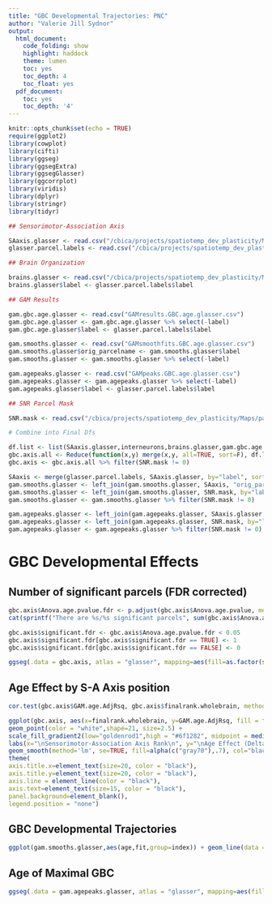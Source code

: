 ```yaml
---
title: "GBC Developmental Trajectories: PNC"
author: "Valerie Jill Sydnor"
output:
  html_document:
    code_folding: show
    highlight: haddock
    theme: lumen
    toc: yes
    toc_depth: 4
    toc_float: yes
  pdf_document:
    toc: yes
    toc_depth: '4'
---
```


```r
knitr::opts_chunk$set(echo = TRUE)
require(ggplot2)
library(cowplot)
library(cifti)
library(ggseg)
library(ggsegExtra)
library(ggsegGlasser)
library(ggcorrplot)
library(viridis)
library(dplyr)
library(stringr)
library(tidyr)
```

```r
## Sensorimotor-Association Axis

SAaxis.glasser <- read.csv("/cbica/projects/spatiotemp_dev_plasticity/Maps/S-A_ArchetypalAxis/Glasser360_MMP_WholeBrain/Sensorimotor_Association_Axis_AverageRanks.csv")
glasser.parcel.labels <- read.csv("/cbica/projects/spatiotemp_dev_plasticity/Maps/parcellations/surface/glasser360_regionlist.csv", header = T) 
```

```r
## Brain Organization

brains.glasser <- read.csv("/cbica/projects/spatiotemp_dev_plasticity/Maps/S-A_ArchetypalAxis/Glasser360_MMP_WholeBrain/brainmaps_glasser.csv")
brains.glasser$label <- glasser.parcel.labels$label
```

```r
## GAM Results

gam.gbc.age.glasser <- read.csv("GAMresults.GBC.age.glasser.csv")
gam.gbc.age.glasser <- gam.gbc.age.glasser %>% select(-label)
gam.gbc.age.glasser$label <- glasser.parcel.labels$label

gam.smooths.glasser <- read.csv("GAMsmoothfits.GBC.age.glasser.csv")
gam.smooths.glasser$orig_parcelname <- gam.smooths.glasser$label
gam.smooths.glasser <- gam.smooths.glasser %>% select(-label)

gam.agepeaks.glasser <- read.csv("GAMpeaks.GBC.age.glasser.csv")
gam.agepeaks.glasser <- gam.agepeaks.glasser %>% select(-label)
gam.agepeaks.glasser$label <- glasser.parcel.labels$label
```


```r
## SNR Parcel Mask

SNR.mask <- read.csv("/cbica/projects/spatiotemp_dev_plasticity/Maps/parcellations/surface/SNRmask_glasser360.csv")
```


```r
# Combine into Final Dfs

df.list <- list(SAaxis.glasser,interneurons,brains.glasser,gam.gbc.age.glasser,SNR.mask)
gbc.axis.all <- Reduce(function(x,y) merge(x,y, all=TRUE, sort=F), df.list) 
gbc.axis <- gbc.axis.all %>% filter(SNR.mask != 0)
```
```r
SAaxis <- merge(glasser.parcel.labels, SAaxis.glasser, by="label", sort=F)
gam.smooths.glasser <- left_join(gam.smooths.glasser, SAaxis, "orig_parcelname")
gam.smooths.glasser <- left_join(gam.smooths.glasser, SNR.mask, by="label")
gam.smooths.glasser <- gam.smooths.glasser %>% filter(SNR.mask != 0)
```
```r
gam.agepeaks.glasser <- left_join(gam.agepeaks.glasser, SAaxis.glasser, by="label")
gam.agepeaks.glasser <- left_join(gam.agepeaks.glasser, SNR.mask, by="label")
gam.agepeaks.glasser <- gam.agepeaks.glasser %>% filter(SNR.mask != 0)
```


# GBC Developmental Effects

## Number of significant parcels (FDR corrected)

```r
gbc.axis$Anova.age.pvalue.fdr <- p.adjust(gbc.axis$Anova.age.pvalue, method=c("fdr"))
cat(sprintf("There are %s/%s significant parcels", sum(gbc.axis$Anova.age.pvalue.fdr < 0.05), nrow(gbc.axis)))

gbc.axis$significant.fdr <- gbc.axis$Anova.age.pvalue.fdr < 0.05
gbc.axis$significant.fdr[gbc.axis$significant.fdr == TRUE] <- 1
gbc.axis$significant.fdr[gbc.axis$significant.fdr == FALSE] <- 0
```

```r
ggseg(.data = gbc.axis, atlas = "glasser", mapping=aes(fill=as.factor(significant.fdr)), position = c("stacked")) + theme_void() + scale_fill_discrete(name = "significant.fdr", labels = c("Not Sig","Sig"))
```

## Age Effect by S-A Axis position

```r
cor.test(gbc.axis$GAM.age.AdjRsq, gbc.axis$finalrank.wholebrain, method=c("spearman"), exact=F)
```

```r
ggplot(gbc.axis, aes(x=finalrank.wholebrain, y=GAM.age.AdjRsq, fill = finalrank.wholebrain)) + 
geom_point(color = "white",shape=21, size=2.5) +
scale_fill_gradient2(low="goldenrod1",high = "#6f1282", midpoint = median(gbc.axis$finalrank.wholebrain)) +
labs(x="\nSensorimotor-Association Axis Rank\n", y="\nAge Effect (Delta Adj R^2)\n") +
geom_smooth(method='lm', se=TRUE, fill=alpha(c("gray70"),.7), col="black") +
theme(
axis.title.x=element_text(size=20, color = "black"),
axis.title.y=element_text(size=20, color = "black"),
axis.line = element_line(color = "black"),
axis.text=element_text(size=15, color = "black"),
panel.background=element_blank(),
legend.position = "none")
```

## GBC Developmental Trajectories

```r
ggplot(gam.smooths.glasser,aes(age,fit,group=index)) + geom_line(data = gam.smooths.glasser, size=.75, alpha = .3, aes(color=finalrank.wholebrain)) + scale_color_gradient2(low="goldenrod1",high = "#6f1282", midpoint = median(gam.smooths.glasser$finalrank.wholebrain)) + theme(legend.position = "none")
```

## Age of Maximal GBC 

```r
ggseg(.data = gam.agepeaks.glasser, atlas = "glasser", mapping=aes(fill=age.peak), position = c("stacked")) + theme_void() + scale_fill_gradientn(colors = viridis_pal(option="B")(10))
```
